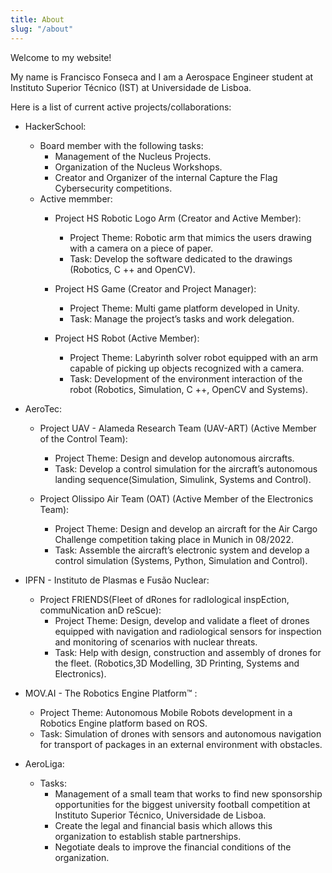 ```yaml
---
title: About
slug: "/about"
---
```


Welcome to my website!

My name is Francisco Fonseca and I am a Aerospace Engineer student at
Instituto Superior Técnico (IST) at Universidade de Lisboa.

Here is a list of current active projects/collaborations:

  - HackerSchool:
    - Board member with the following tasks:
      - Management of the Nucleus Projects.
      - Organization of the Nucleus Workshops.
      - Creator and Organizer of the internal Capture the Flag Cybersecurity competitions.
    - Active memmber:
      - Project HS Robotic Logo Arm (Creator and Active Member):
        - Project Theme: Robotic arm that mimics the users drawing with a camera on a piece of paper.
        - Task: Develop the software dedicated to the drawings (Robotics, C ++ and OpenCV).

      - Project HS Game (Creator and Project Manager):
        - Project Theme: Multi game platform developed in Unity.
        - Task: Manage the project’s tasks and work delegation.

      - Project HS Robot (Active Member):
        - Project Theme: Labyrinth solver robot equipped with an arm capable of picking up objects recognized with a camera.
        - Task: Development of the environment interaction of the robot (Robotics, Simulation, C ++, OpenCV and Systems).

  - AeroTec:
    - Project UAV - Alameda Research Team (UAV-ART) (Active Member of the Control Team):
      - Project Theme: Design and develop autonomous aircrafts.
      - Task: Develop a control simulation for the aircraft’s autonomous landing sequence(Simulation, Simulink, Systems and
Control).

    - Project Olissipo Air Team (OAT) (Active Member of the Electronics Team):
      - Project Theme: Design and develop an aircraft for the Air Cargo Challenge competition taking place in Munich in 08/2022.
      - Task: Assemble the aircraft’s electronic system and develop a control simulation (Systems, Python, Simulation and Control).

  - IPFN - Instituto de Plasmas e Fusão Nuclear:
    - Project FRIENDS(Fleet of dRones for radIological inspEction, commuNication anD reScue):
      - Project Theme: Design, develop and validate a fleet of drones equipped with navigation and radiological sensors for inspection and monitoring of scenarios with nuclear threats.
      - Task: Help with design, construction and assembly of drones for the fleet. (Robotics,3D Modelling, 3D Printing, Systems and Electronics).

  - MOV.AI - The Robotics Engine Platform™ :
    - Project Theme: Autonomous Mobile Robots development in a Robotics Engine platform based on ROS.
    - Task: Simulation of drones with sensors and autonomous navigation for transport of packages in an external environment with
obstacles.

  - AeroLiga:
    - Tasks:
        - Management of a small team that works to find new sponsorship opportunities for the biggest university football competition at Instituto Superior Técnico, Universidade de Lisboa.
        - Create the legal and financial basis which allows this organization to establish stable partnerships.
        - Negotiate deals to improve the financial conditions of the organization.
